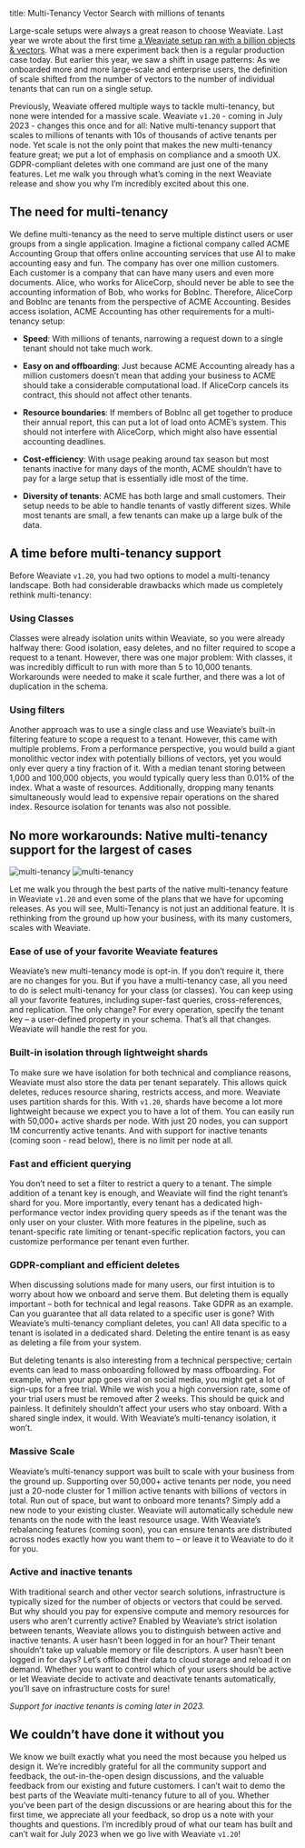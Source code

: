 
title: Multi-Tenancy Vector Search with millions of tenants


Large-scale setups were always a great reason to choose Weaviate. Last year we wrote about the first time [a Weaviate setup ran with a billion objects & vectors](/blog/sphere-dataset-in-weaviate). What was a mere experiment back then is a regular production case today. But earlier this year, we saw a shift in usage patterns: As we onboarded more and more large-scale and enterprise users, the definition of scale shifted from the number of vectors to the number of individual tenants that can run on a single setup.

Previously, Weaviate offered multiple ways to tackle multi-tenancy, but none were intended for a massive scale. Weaviate `v1.20` - coming in July 2023 - changes this once and for all: Native multi-tenancy support that scales to millions of tenants with 10s of thousands of active tenants per node. Yet scale is not the only point that makes the new multi-tenancy feature great; we put a lot of emphasis on compliance and a smooth UX. GDPR-compliant deletes with one command are just one of the many features. Let me walk you through what’s coming in the next Weaviate release and show you why I’m incredibly excited about this one.

## The need for multi-tenancy
We define multi-tenancy as the need to serve multiple distinct users or user groups from a single application. Imagine a fictional company called ACME Accounting Group that offers online accounting services that use AI to make accounting easy and fun. The company has over one million customers. Each customer is a company that can have many users and even more documents. Alice, who works for AliceCorp, should never be able to see the accounting information of Bob, who works for BobInc. Therefore, AliceCorp and BobInc are tenants from the perspective of ACME Accounting. Besides access isolation, ACME Accounting has other requirements for a multi-tenancy setup:

* **Speed**: With millions of tenants, narrowing a request down to a single tenant should not take much work.

* **Easy on and offboarding**: Just because ACME Accounting already has a million customers doesn’t mean that adding your business to ACME should take a considerable computational load. If AliceCorp cancels its contract, this should not affect other tenants.

* **Resource boundaries**: If members of BobInc all get together to produce their annual report, this can put a lot of load onto ACME’s system. This should not interfere with AliceCorp, which might also have essential accounting deadlines.

* **Cost-efficiency**: With usage peaking around tax season but most tenants inactive for many days of the month, ACME shouldn’t have to pay for a large setup that is essentially idle most of the time.

* **Diversity of tenants**: ACME has both large and small customers. Their setup needs to be able to handle tenants of vastly different sizes. While most tenants are small, a few tenants can make up a large bulk of the data.

## A time before multi-tenancy support
Before Weaviate `v1.20`, you had two options to model a multi-tenancy landscape. Both had considerable drawbacks which made us completely rethink multi-tenancy:

### Using Classes
Classes were already isolation units within Weaviate, so you were already halfway there: Good isolation, easy deletes, and no filter required to scope a request to a tenant. However, there was one major problem: With classes, it was incredibly difficult to run with more than 5 to 10,000 tenants. Workarounds were needed to make it scale further, and there was a lot of duplication in the schema.

### Using filters
Another approach was to use a single class and use Weaviate’s built-in filtering feature to scope a request to a tenant. However, this came with multiple problems. From a performance perspective, you would build a giant monolithic vector index with potentially billions of vectors, yet you would only ever query a tiny fraction of it. With a median tenant storing between 1,000 and 100,000 objects, you would typically query less than 0.01% of the index. What a waste of resources. Additionally, dropping many tenants simultaneously would lead to expensive repair operations on the shared index. Resource isolation for tenants was also not possible.

## No more workarounds: Native multi-tenancy support for the largest of cases

![multi-tenancy](./img/multi-tenancy-dark.png#gh-dark-mode-only)
![multi-tenancy](./img/multi-tenancy-light.png#gh-light-mode-only)

Let me walk you through the best parts of the native multi-tenancy feature in Weaviate `v1.20` and even some of the plans that we have for upcoming releases. As you will see, Multi-Tenancy is not just an additional feature. It is rethinking from the ground up how your business, with its many customers, scales with Weaviate.

### Ease of use of your favorite Weaviate features
Weaviate’s new multi-tenancy mode is opt-in. If you don’t require it, there are no changes for you. But if you have a multi-tenancy case, all you need to do is select multi-tenancy for your class (or classes). You can keep using all your favorite features, including super-fast queries, cross-references, and replication. The only change? For every operation, specify the tenant key – a user-defined property in your schema. That’s all that changes. Weaviate will handle the rest for you.

### Built-in isolation through lightweight shards
To make sure we have isolation for both technical and compliance reasons, Weaviate must also store the data per tenant separately. This allows quick deletes, reduces resource sharing, restricts access, and more. Weaviate uses partition shards for this. With `v1.20`, shards have become a lot more lightweight because we expect you to have a lot of them. You can easily run with 50,000+ active shards per node. With just 20 nodes, you can support 1M concurrently active tenants. And with support for inactive tenants (coming soon - read below), there is no limit per node at all.

### Fast and efficient querying
You don’t need to set a filter to restrict a query to a tenant. The simple addition of a tenant key is enough, and Weaviate will find the right tenant’s shard for you. More importantly, every tenant has a dedicated high-performance vector index providing query speeds as if the tenant was the only user on your cluster. With more features in the pipeline, such as tenant-specific rate limiting or tenant-specific replication factors, you can customize performance per tenant even further.

### GDPR-compliant and efficient deletes
When discussing solutions made for many users, our first intuition is to worry about how we onboard and serve them. But deleting them is equally important – both for technical and legal reasons. Take GDPR as an example. Can you guarantee that all data related to a specific user is gone? With Weaviate’s multi-tenancy compliant deletes, you can! All data specific to a tenant is isolated in a dedicated shard. Deleting the entire tenant is as easy as deleting a file from your system.

But deleting tenants is also interesting from a technical perspective; certain events can lead to mass onboarding followed by mass offboarding. For example, when your app goes viral on social media, you might get a lot of sign-ups for a free trial. While we wish you a high conversion rate, some of your trial users must be removed after 2 weeks. This should be quick and painless. It definitely shouldn’t affect your users who stay onboard. With a shared single index, it would. With Weaviate’s multi-tenancy isolation, it won’t.

### Massive Scale
Weaviate’s multi-tenancy support was built to scale with your business from the ground up. Supporting over 50,000+ active tenants per node, you need just a 20-node cluster for 1 million active tenants with billions of vectors in total. Run out of space, but want to onboard more tenants? Simply add a new node to your existing cluster. Weaviate will automatically schedule new tenants on the node with the least resource usage. With Weaviate’s rebalancing features (coming soon), you can ensure tenants are distributed across nodes exactly how you want them to – or leave it to Weaviate to do it for you.

### Active and inactive tenants
With traditional search and other vector search solutions, infrastructure is typically sized for the number of objects or vectors that could be served. But why should you pay for expensive compute and memory resources for users who aren’t currently active? Enabled by Weaviate’s strict isolation between tenants, Weaviate allows you to distinguish between active and inactive tenants. A user hasn’t been logged in for an hour? Their tenant shouldn’t take up valuable memory or file descriptors. A user hasn’t been logged in for days? Let’s offload their data to cloud storage and reload it on demand. Whether you want to control which of your users should be active or let Weaviate decide to activate and deactivate tenants automatically, you’ll save on infrastructure costs for sure!

*Support for inactive tenants is coming later in 2023.*

## We couldn’t have done it without you
We know we built exactly what you need the most because you helped us design it. We’re incredibly grateful for all the community support and feedback, the out-in-the-open design discussions, and the valuable feedback from our existing and future customers. I can’t wait to demo the best parts of the Weaviate multi-tenancy future to all of you. Whether you’ve been part of the design discussions or are hearing about this for the first time, we appreciate all your feedback, so drop us a note with your thoughts and questions.  I’m incredibly proud of what our team has built and can’t wait for July 2023 when we go live with Weaviate `v1.20`!



<WhatNext />
